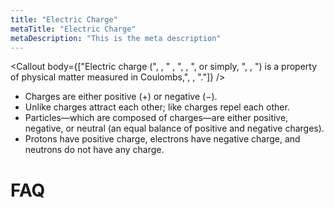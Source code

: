 ```yaml
---
title: "Electric Charge"
metaTitle: "Electric Charge"
metaDescription: "This is the meta description"
---
```


<Callout body={["Electric charge (", <InlineMath math="q"/>, " , ", <InlineMath math="Q"/>, ", or simply, ", <InlineMath math="\text{charge}"/>, ") is a property of physical matter measured in Coulombs,", <InlineMath math="\text{C}"/>, "."]} />

- Charges are either positive ($+$) or negative ($-$).
- Unlike charges attract each other; like charges repel each other.
- Particles—which are composed of charges—are either positive, negative, or neutral (an equal balance of positive and negative charges).
- Protons have positive charge, electrons have negative charge, and neutrons do not have any charge.

# FAQ
<Dropdown 
  title="How do we know charge exists?" 
  body="People have been able to observer charges since ancient times. The first know example was by the Greeks who noted polishing amber temporarily enabled it to attract straw. Later, and with much more investigation, scientists determined charge was physical property of matter."
/>
<Dropdown
  title="How are nuetrons nuetral?"
  body="All atomic particles contain subatomic particles. These subatomic determine the charge of atomic particles. The subatomic particles in neutrons cancel out charges. These are not discussed because they are a more complex topic."
/>
<Dropdown
  title="What causes charge?"
  body="We're not entirely sure... like many things in physics we know it's there but we don't know why!"
/>

